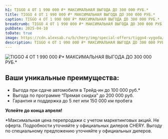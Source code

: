 ```yaml
---
h1: TIGGO 4 ОТ 1 990 000 ₽* МАКСИМАЛЬНАЯ ВЫГОДА ДО 300 000 РУБ.*
title: TIGGO 4 ОТ 1 990 000 ₽* МАКСИМАЛЬНАЯ ВЫГОДА ДО 300 000 РУБ.*
caption: TIGGO 4 ОТ 1 990 000 ₽* МАКСИМАЛЬНАЯ ВЫГОДА ДО 300 000 РУБ.*
breadcrumb: TIGGO 4 ОТ 1 990 000 ₽* МАКСИМАЛЬНАЯ ВЫГОДА ДО 300 000 РУБ.*
pubDate: 2025-04-10
toDate: true
image: https://cdn.alexsab.ru/b/chery/img/special-offers/tiggo4-vygoda/thumb.webp
description: TIGGO 4 ОТ 1 990 000 ₽* МАКСИМАЛЬНАЯ ВЫГОДА ДО 300 000 РУБ.*
---
```


<picture>
	<source media="(min-width: 768px)" srcset="https://cdn.alexsab.ru/b/chery/img/special-offers/tiggo4-vygoda/1.webp" />
	<img src="https://cdn.alexsab.ru/b/chery/img/special-offers/tiggo4-vygoda/thumb.webp" class="mb-10 lg:mb-20 w-full lazy" alt="TIGGO 4 ОТ 1 990 000 ₽* МАКСИМАЛЬНАЯ ВЫГОДА ДО 300 000 РУБ.*" />
</picture>

## Ваши уникальные преимущества:
* Выгода при сдаче автомобиля в Трейд-ин до 100 000 руб.*
* Выгода по программе “Прямая скидка” до 200 000 руб.
* Гарантия и поддержка до 5 лет или 150 000 км пробега

<p><strong>Успейте до конца апреля!</strong></p>

*Максимальная цена перепродажи с учетом маркетинговых акций. Не оферта. Подробности уточняйте у официальных дилеров CHERY. Выгоду по специальному предложению уточняйте у официальных дилеров.

<FeedbackForm title="Получить предложение" />